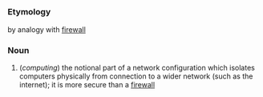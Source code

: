 =={{en}}==
===Etymology===
by analogy with [[firewall]]
===Noun===
# (''computing'') the notional part of a network configuration which isolates computers physically from connection to a wider network (such as the internet); it is more secure than a [[firewall]]